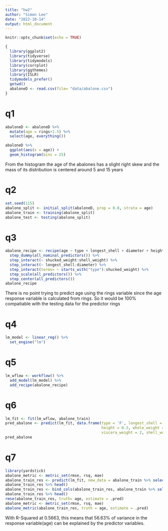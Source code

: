 ```yaml
---
title: "hw2"
author: "Simon Lee"
date: "2022-10-14"
output: html_document
---
```


```r
knitr::opts_chunk$set(echo = TRUE)
```

```r
{
  library(ggplot2)
  library(tidyverse)
  library(tidymodels)
  library(corrplot)
  library(ggthemes)
  library(ISLR)
  tidymodels_prefer()
  getwd()
  abaloneD <- read.csv(file= "data/abalone.csv")
}
```
# q1
```r
abaloneD <- abaloneD %>% 
  mutate(age = rings+1.5) %>% 
  select(age, everything())

abaloneD %>% 
  ggplot(aes(x = age)) +
  geom_histogram(bins = 25)
```

From the histogram the age of the abalones has a slight right skew and the mass
of its distribution is centered around 5 and 15 years

# q2
```r
set.seed(115)
abalone_split <- initial_split(abaloneD, prop = 0.8, strata = age)
abalone_train <- training(abalone_split)
abalone_test <- testing(abalone_split)
```

# q3
```r
abalone_recipe <- recipe(age ~ type + longest_shell + diameter + height + whole_weight + shucked_weight + viscera_weight + shell_weight, data = abalone_train) %>% 
  step_dummy(all_nominal_predictors()) %>%
  step_interact(~ shucked_weight:shell_weight) %>% 
  step_interact(~ longest_shell:diameter) %>% 
  step_interact(terms= ~ starts_with("type"):shucked_weight) %>% 
  step_scale(all_predictors()) %>% 
  step_center(all_predictors())
abalone_recipe
```

There is no point trying to predict age using the rings variable since the age response variable
is calculated from rings. So it would be 100% compatiable with the testing data for the predictor rings

# q4
```r
lm_model <- linear_reg() %>% 
  set_engine("lm")
```

# q5
```r
lm_wflow <- workflow() %>% 
  add_model(lm_model) %>% 
  add_recipe(abalone_recipe)
```

# q6
```r
lm_fit <- fit(lm_wflow, abalone_train)
pred_abalone <- predict(lm_fit, data.frame(type = 'F', longest_shell = 0.5, diameter = 0.1,
                                           height = 0.3, whole_weight = 4, shucked_weight = 1,
                                           viscera_weight = 2, shell_weight = 1))
pred_abalone
```

# q7
```r
library(yardstick)
abalone_metric <- metric_set(rmse, rsq, mae)
abalone_train_res <- predict(lm_fit, new_data = abalone_train %>% select(-age, -rings))
abalone_train_res %>% head()
abalone_train_res <- bind_cols(abalone_train_res, abalone_train %>% select(age))
abalone_train_res %>% head()
rmse(abalone_train_res, truth= age, estimate = .pred)
abalone_metric <- metric_set(rmse, rsq, mae)
abalone_metric(abalone_train_res, truth = age, estimate = .pred)
```
With R-Squared at 0.5663, this means that 56.63% of variance in the response variable(age) can be
explained by the predictor variables. 